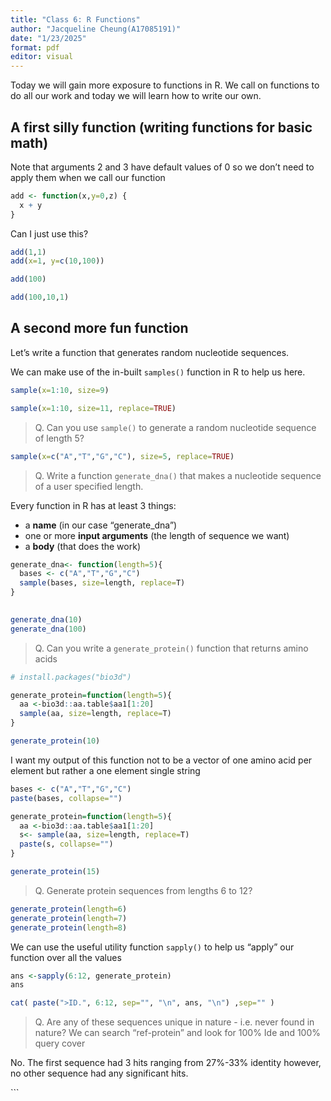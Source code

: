 ```yaml
---
title: "Class 6: R Functions"
author: "Jacqueline Cheung(A17085191)"
date: "1/23/2025"
format: pdf
editor: visual
---
```


Today we will gain more exposure to functions in R. We call on functions to do all our work and today we will learn how to write our own.

## A first silly function (writing functions for basic math)

Note that arguments 2 and 3 have default values of 0 so we don't need to apply them when we call our function

```r
add <- function(x,y=0,z) {
  x + y
}
```

Can I just use this?

```r
add(1,1)
add(x=1, y=c(10,100))
```
```r
add(100)
```
```r
add(100,10,1)
```
## A second more fun function ## 

Let's write a function that generates random nucleotide sequences.

We can make use of the in-built `samples()` function in R to help us here.

```r
sample(x=1:10, size=9)
```
```r
sample(x=1:10, size=11, replace=TRUE)
```
> Q. Can you use `sample()` to generate a random nucleotide sequence of length 5?

```r
sample(x=c("A","T","G","C"), size=5, replace=TRUE)
```
> Q. Write a function `generate_dna()` that makes a nucleotide sequence of a user specified length.

Every function in R has at least 3 things:

- a **name** (in our case "generate_dna")
- one or more **input arguments** (the length of sequence we want)
- a **body** (that does the work)


```r
generate_dna<- function(length=5){
  bases <- c("A","T","G","C") 
  sample(bases, size=length, replace=T)
}
  
```

```r
generate_dna(10)
generate_dna(100)
```

> Q. Can you write a `generate_protein()` function that returns amino acids

```r
# install.packages("bio3d")

generate_protein=function(length=5){
  aa <-bio3d::aa.table$aa1[1:20]
  sample(aa, size=length, replace=T)
}
```

```r
generate_protein(10)
```
I want my output of this function not to be a vector of one amino acid per element but rather a one element single string

```r
bases <- c("A","T","G","C") 
paste(bases, collapse="")
```


```r

generate_protein=function(length=5){
  aa <-bio3d::aa.table$aa1[1:20]
  s<- sample(aa, size=length, replace=T)
  paste(s, collapse="")
}
```

```r
generate_protein(15)
```

>Q. Generate protein sequences from lengths 6 to 12?

```r
generate_protein(length=6)
generate_protein(length=7)
generate_protein(length=8)
```

We can use the useful utility function `sapply()` to help us "apply" our function over all the values

```r
ans <-sapply(6:12, generate_protein)
ans
```

```r
cat( paste(">ID.", 6:12, sep="", "\n", ans, "\n") ,sep="" )
```
> Q. Are any of these sequences unique in nature - i.e. never found in nature? We can search "ref-protein" and look for 100% Ide and 100% query cover

No. The first sequence had 3 hits ranging from 27%-33% identity however, no other sequence had any significant hits.

```


